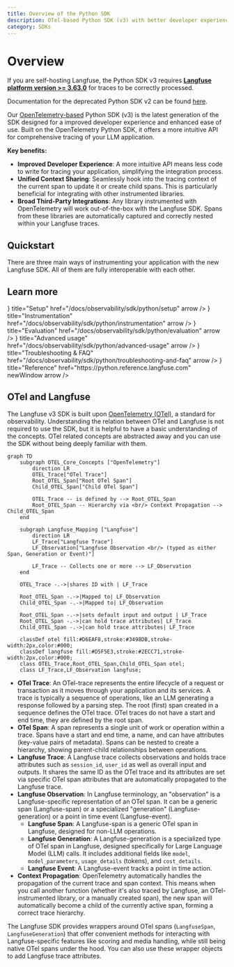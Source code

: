 ```yaml
---
title: Overview of the Python SDK
description: OTel-based Python SDK (v3) with better developer experience and third-party integrations.
category: SDKs
---
```


# Overview

<Callout type="info">

If you are self-hosting Langfuse, the Python SDK v3 requires [**Langfuse platform version >= 3.63.0**](https://github.com/langfuse/langfuse/releases/tag/v3.63.0) for traces to be correctly processed.

Documentation for the deprecated Python SDK v2 can be found [here](https://python-sdk-v2.docs-snapshot.langfuse.com/docs/observability/sdk/python/decorators).

</Callout>

Our [OpenTelemetry-based](https://opentelemetry.io/) Python SDK (v3) is the latest generation of the SDK designed for a improved developer experience and enhanced ease of use. Built on the OpenTelemetry Python SDK, it offers a more intuitive API for comprehensive tracing of your LLM application.

**Key benefits:**

- **Improved Developer Experience**: A more intuitive API means less code to write for tracing your application, simplifying the integration process.
- **Unified Context Sharing**: Seamlessly hook into the tracing context of the current span to update it or create child spans. This is particularly beneficial for integrating with other instrumented libraries.
- **Broad Third-Party Integrations**: Any library instrumented with OpenTelemetry will work out-of-the-box with the Langfuse SDK. Spans from these libraries are automatically captured and correctly nested within your Langfuse traces.

## Quickstart

There are three main ways of instrumenting your application with the new Langfuse SDK. All of them are fully interoperable with each other.


<GetStartedPythonSdk/>

## Learn more


<Cards num={2}>
    <Card
        icon={<Rocket size="24" />}
        title="Setup"
        href="/docs/observability/sdk/python/setup"
        arrow
    />
    <Card
        icon={<Plug size="24" />}
        title="Instrumentation"
        href="/docs/observability/sdk/python/instrumentation"
        arrow
    />
    <Card
        icon={<Beaker size="24" />}
        title="Evaluation"
        href="/docs/observability/sdk/python/evaluation"
        arrow
    />
    <Card
        icon={<Settings size="24" />}
        title="Advanced usage"
        href="/docs/observability/sdk/python/advanced-usage"
        arrow
    />
    <Card
        icon={<LifeBuoy size="24" />}
        title="Troubleshooting & FAQ"
        href="/docs/observability/sdk/python/troubleshooting-and-faq"
        arrow
    />
    <Card
        icon={<BookOpen size="24" />}
        title="Reference"
        href="https://python.reference.langfuse.com"
        newWindow
        arrow
    />
</Cards>

## OTel and Langfuse

The Langfuse v3 SDK is built upon [OpenTelemetry (OTel)](https://opentelemetry.io/), a standard for observability. Understanding the relation between OTel and Langfuse is not required to use the SDK, but it is helpful to have a basic understanding of the concepts. OTel related concepts are abstracted away and you can use the SDK without being deeply familiar with them.

```mermaid
graph TD
    subgraph OTEL_Core_Concepts ["OpenTelemetry"]
        direction LR
        OTEL_Trace["OTel Trace"]
        Root_OTEL_Span["Root OTel Span"]
        Child_OTEL_Span["Child OTel Span"]

        OTEL_Trace -- is defined by --> Root_OTEL_Span
        Root_OTEL_Span -- Hierarchy via <br/> Context Propagation --> Child_OTEL_Span
    end

    subgraph Langfuse_Mapping ["Langfuse"]
        direction LR
        LF_Trace["Langfuse Trace"]
        LF_Observation["Langfuse Observation <br/> (typed as either Span, Generation or Event)"]

        LF_Trace -- Collects one or more --> LF_Observation
    end

    OTEL_Trace -.->|shares ID with | LF_Trace

    Root_OTEL_Span -.->|Mapped to| LF_Observation
    Child_OTEL_Span -.->|Mapped to| LF_Observation

    Root_OTEL_Span -.->|sets default input and output | LF_Trace
    Root_OTEL_Span -.->|can hold trace attributes| LF_Trace
    Child_OTEL_Span -.->|can hold trace attributes| LF_Trace

    classDef otel fill:#D6EAF8,stroke:#3498DB,stroke-width:2px,color:#000;
    classDef langfuse fill:#D5F5E3,stroke:#2ECC71,stroke-width:2px,color:#000;
    class OTEL_Trace,Root_OTEL_Span,Child_OTEL_Span otel;
    class LF_Trace,LF_Observation langfuse;
```

- **OTel Trace**: An OTel-trace represents the entire lifecycle of a request or transaction as it moves through your application and its services. A trace is typically a sequence of operations, like an LLM generating a response followed by a parsing step. The root (first) span created in a sequence defines the OTel trace. OTel traces do not have a start and end time, they are defined by the root span.
- **OTel Span**: A span represents a single unit of work or operation within a trace. Spans have a start and end time, a name, and can have attributes (key-value pairs of metadata). Spans can be nested to create a hierarchy, showing parent-child relationships between operations.
- **Langfuse Trace**: A Langfuse trace collects observations and holds trace attributes such as `session_id`, `user_id` as well as overall input and outputs. It shares the same ID as the OTel trace and its attributes are set via specific OTel span attributes that are automatically propagated to the Langfuse trace.
- **Langfuse Observation**: In Langfuse terminology, an "observation" is a Langfuse-specific representation of an OTel span. It can be a generic span (Langfuse-span) or a specialized "generation" (Langfuse-generation) or a point in time event (Langfuse-event).
  - **Langfuse Span**: A Langfuse-span is a generic OTel span in Langfuse, designed for non-LLM operations.
  - **Langfuse Generation**: A Langfuse-generation is a specialized type of OTel span in Langfuse, designed specifically for Large Language Model (LLM) calls. It includes additional fields like `model`, `model_parameters`, `usage_details` (tokens), and `cost_details`.
  - **Langfuse Event**: A Langfuse-event tracks a point in time action.
- **Context Propagation**: OpenTelemetry automatically handles the propagation of the current trace and span context. This means when you call another function (whether it's also traced by Langfuse, an OTel-instrumented library, or a manually created span), the new span will automatically become a child of the currently active span, forming a correct trace hierarchy.

The Langfuse SDK provides wrappers around OTel spans (`LangfuseSpan`, `LangfuseGeneration`) that offer convenient methods for interacting with Langfuse-specific features like scoring and media handling, while still being native OTel spans under the hood. You can also use these wrapper objects to add Langfuse trace attributes.

